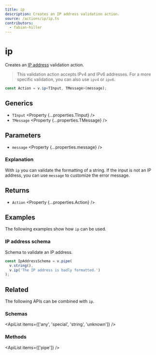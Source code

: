 ```yaml
---
title: ip
description: Creates an IP address validation action.
source: /actions/ip/ip.ts
contributors:
  - fabian-hiller
---
```



# ip

Creates an [IP address](https://en.wikipedia.org/wiki/IP_address) validation action.

> This validation action accepts IPv4 and IPv6 addresses. For a more specific validation, you can also use <Link href="../ipv4/">`ipv4`</Link> or <Link href="../ipv6/">`ipv6`</Link>.

```ts
const Action = v.ip<TInput, TMessage>(message);
```

## Generics

- `TInput` <Property {...properties.TInput} />
- `TMessage` <Property {...properties.TMessage} />

## Parameters

- `message` <Property {...properties.message} />

### Explanation

With `ip` you can validate the formatting of a string. If the input is not an IP address, you can use `message` to customize the error message.

## Returns

- `Action` <Property {...properties.Action} />

## Examples

The following examples show how `ip` can be used.

### IP address schema

Schema to validate an IP address.

```ts
const IpAddressSchema = v.pipe(
  v.string(),
  v.ip('The IP address is badly formatted.')
);
```

## Related

The following APIs can be combined with `ip`.

### Schemas

<ApiList items={['any', 'special', 'string', 'unknown']} />

### Methods

<ApiList items={['pipe']} />
